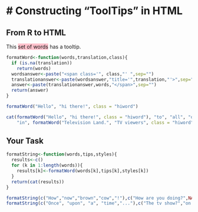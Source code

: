 # Constructing “ToolTips” in HTML
============

## From R to HTML
<style>
.hiword {background:pink;}
</style>
This <span class='hiword' title='This one!'>set of words</span> has a tooltip.

```r
formatWord<-function(words,translation,class){
  if (is.na(translation))
    return(words)
  wordsanswer<-paste("<span class='", class,"' ",sep="")
  translationanswer<-paste(wordsanswer,"title='",translation,"'>",sep="")
  answer<-paste(translationanswer,words,"</span>",sep="")
  return(answer)
}

formatWord("Hello", "hi there!", class = "hiword")
```

```r
cat(formatWord("Hello", "hi there!", class = "hiword"), "to", "all", "of", "you", 
    "in", formatWord("Television Land.", "TV viewers", class = "hiword"))
```

## Your Task
```r
formatString<-function(words,tips,styles){
  results<-c()
  for (k in 1:length(words)){
    results[k]<-formatWord(words[k],tips[k],styles[k])
  }
  return(cat(results))
}

formatString(c("How","now","brown","cow","!"),c("How are you doing?",NA,"Why brown?","bovine","enthusiasm"),c("hiword","","brown","blue","hiword"))
formatString(c("Once", "upon", "a", "time","..."),c("The tv show?","on what?","oh","when?","continue the story!"), c("fancyfont", "fancyfont","fancyfont","fancyfont","fancyfont"))
```
<style>
.hiword {background:pink;}
.brown {background:brown;}
.blue {background:lightslateblue;}
.fancyfont {font: oblique 40px cursive;}
</style>